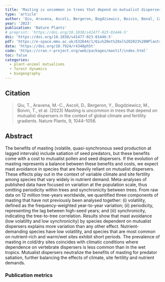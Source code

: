 ```yaml
---
title: 'Masting is uncommon in trees that depend on mutualist dispersers in the context of global climate and fertility gradients'
type: 'article'
author: 'Qiu, Aravena, Ascoli, Bergeron, Bogdziewicz, Boivin, Bonal, Caignard, Cailleret, Calama, Calderon, Camarero, Chang-Yang, Chave, Chianucci, Courbaud, Cutini, Das, Delpierre, Delzon, Dietze, Dormont, Espelta, Fahey, Farfan-Rios, Franklin, Gehring, Gilbert, Gratzer, Greenberg, Guignabert, Guo, Hacket-Pain, Hampe, Han, Holik, Hoshizaki, Ibanez, Johnstone, Journé, Kitzberger, Knops, Kunstler, Kurokawa, Lageard, LaMontagne, Lefevre, Leininger, Limousin, Lutz, Macias, Marell, McIntire, Moore, Moran, Motta, Myers, Nagel, Naoe, Noguchi, Oguro, Parmenter, Pearse, Perez-Ramos, Piechnik, Podgorski, Poulsen, Redmond, Reid, Rodman, Rodriguez-Sanchez, Samonil, Sanguinetti, Scher, Seget, Sharma, Shibata, Silman, Steele, Stephenson, Straub, Sutton, Swenson, Swift, Thomas, Uriarte, Vacchiano, Whipple, Whitham, Wion, Wright, Zhu, Zimmerman, Zywiec, Clark'
year: '2023'
publication: 'Nature Plants'
# preprint: 'https://doi.org/10.1038/s41477-023-01446-5'
doi: 'https://doi.org/10.1038/s41477-023-01446-5'
pdf: 'https://e-space.mmu.ac.uk/632644/1/Qiu%20et%20al%202023%20NPlants%20-%2014578_3_merged_1683917452.pdf'
data: 'https://doi.org/10.7924/r4348ph5t'
code: 'https://cran.r-project.org/web/packages/mastif/index.html'
toc: false
categories: 
  - plant-animal mutualisms
  - forest dynamics
  - biogeography
---
```


## Citation

> Qiu, T., Aravena, M.-C., Ascoli, D., Bergeron, Y., Bogdziewicz, M., Boivin, T., et al. (2023) Masting is uncommon in trees that depend on mutualist dispersers in the context of global climate and fertility gradients. Nature Plants, 9, 1044–1056.

## Abstract

The benefits of masting (volatile, quasi-synchronous seed production at lagged intervals) include satiation of seed predators, but these benefits come with a cost to mutualist pollen and seed dispersers. If the evolution of masting represents a balance between these benefits and costs, we expect mast avoidance in species that are heavily reliant on mutualist dispersers. These effects play out in the context of variable climate and site fertility among species that vary widely in nutrient demand. Meta-analyses of published data have focused on variation at the population scale, thus omitting periodicity within trees and synchronicity between trees. From raw data on 12 million tree-years worldwide, we quantified three components of masting that have not previously been analysed together: (i) volatility, defined as the frequency-weighted year-to-year variation; (ii) periodicity, representing the lag between high-seed years; and (iii) synchronicity, indicating the tree-to-tree correlation. Results show that mast avoidance (low volatility and low synchronicity) by species dependent on mutualist dispersers explains more variation than any other effect. Nutrient-demanding species have low volatility, and species that are most common on nutrient-rich and warm/wet sites exhibit short periods. The prevalence of masting in cold/dry sites coincides with climatic conditions where dependence on vertebrate dispersers is less common than in the wet tropics. Mutualist dispersers neutralize the benefits of masting for predator satiation, further balancing the effects of climate, site fertility and nutrient demands.

### Publication metrics

<br>

<span class="__dimensions_badge_embed__" data-doi="10.1038/s41477-023-01446-5" data-hide-zero-citations="true" data-legend="always"></span><script async src="https://badge.dimensions.ai/badge.js" charset="utf-8"></script>

<script type='text/javascript' src='https://d1bxh8uas1mnw7.cloudfront.net/assets/embed.js'></script><div data-badge-details="right" data-badge-type="medium-donut" data-doi="10.1038/s41477-023-01446-5" data-hide-no-mentions="true" class="altmetric-embed"></div>

<div class="scite-badge" data-doi="10.1038/s41477-023-01446-5" data-layout="horizontal" data-show-zero="false" data-show-labels="true"></div><link rel="stylesheet" type="text/css" href="https://cdn.scite.ai/badge/scite-badge-latest.min.css"><script async type="application/javascript" src="https://cdn.scite.ai/badge/scite-badge-latest.min.js"></script>

